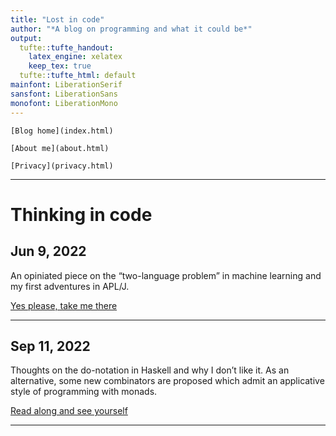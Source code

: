 ```yaml
---
title: "Lost in code"
author: "*A blog on programming and what it could be*"
output:
  tufte::tufte_handout:
    latex_engine: xelatex
    keep_tex: true
  tufte::tufte_html: default
mainfont: LiberationSerif
sansfont: LiberationSans
monofont: LiberationMono
---
```


```marginfigure
[Blog home](index.html)

[About me](about.html)

[Privacy](privacy.html)
```

---

# Thinking in code

## Jun 9, 2022

An opiniated piece on the "two-language problem" in machine learning
and my first adventures in APL/J.

[Yes please, take me there](thinkapl.html)

---

## Sep 11, 2022

Thoughts on the do-notation in Haskell and why I don't like it. As an
alternative, some new combinators are proposed which admit an
applicative style of programming with monads.

[Read along and see yourself](donot.html)

---

